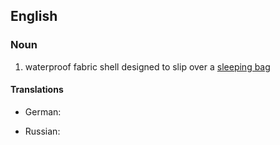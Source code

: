 ==English==

===Noun===
{{en-noun}}

# waterproof fabric shell designed to slip over a [[sleeping bag]]

====Translations====
{{trans-top|waterproof fabric shell designed to slip over a sleeping bag}}
* German: {{t-|de|Biwaksack|m}}
{{trans-mid}}
* Russian: {{t+|ru|бивачный}} {{t+|ru|мешок|m}}
{{trans-bottom}}